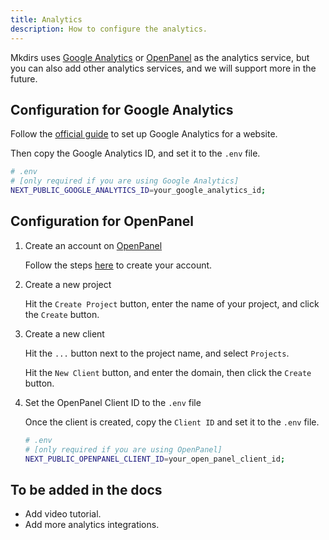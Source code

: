 ```yaml
---
title: Analytics
description: How to configure the analytics.
---
```



Mkdirs uses [Google Analytics](https://analytics.google.com/) or [OpenPanel](https://openpanel.dev/) as the analytics service, but you can also add other analytics services, and we will support more in the future.

## Configuration for Google Analytics

Follow the [official guide](https://support.google.com/analytics/answer/9304153) to set up Google Analytics for a website.

Then copy the Google Analytics ID, and set it to the `.env` file.

```bash
# .env
# [only required if you are using Google Analytics]
NEXT_PUBLIC_GOOGLE_ANALYTICS_ID=your_google_analytics_id;
```

## Configuration for OpenPanel

<Steps>

1. Create an account on [OpenPanel](https://openpanel.dev//login)

   Follow the steps [here](https://dashboard.openpanel.dev/login) to create your account.

2. Create a new project

   Hit the `Create Project` button, enter the name of your project, and click the `Create` button.

3. Create a new client

   Hit the `...` button next to the project name, and select `Projects`.

   Hit the `New Client` button, and enter the domain, then click the `Create` button.

4. Set the OpenPanel Client ID to the `.env` file

   Once the client is created, copy the `Client ID` and set it to the `.env` file.

    ```bash
    # .env
    # [only required if you are using OpenPanel]
    NEXT_PUBLIC_OPENPANEL_CLIENT_ID=your_open_panel_client_id;
    ```

</Steps>

## To be added in the docs

- Add video tutorial.
- Add more analytics integrations.
